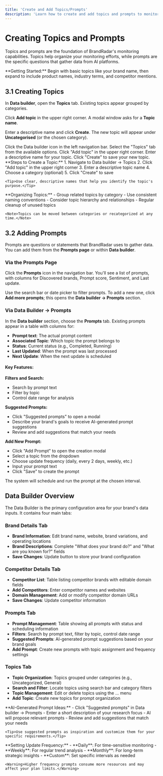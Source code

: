 ```yaml
---
title: 'Create and Add Topics/Prompts'
description: 'Learn how to create and add topics and prompts to monitor your brand mentions and conversations'
---
```


# Creating Topics and Prompts

Topics and prompts are the foundation of BrandRadar's monitoring capabilities. Topics help organize your monitoring efforts, while prompts are the specific questions that gather data from AI platforms.

<Info>
**Getting Started:** Begin with basic topics like your brand name, then expand to include product names, industry terms, and competitor mentions.
</Info>

## 3.1 Creating Topics

In **Data builder**, open the **Topics** tab. Existing topics appear grouped by categories.

Click **Add topic** in the upper right corner. A modal window asks for a **Topic name**.

Enter a descriptive name and click **Create**. The new topic will appear under **Uncategorised** (or the chosen category).

<Steps>
  <Step title="Access Data Builder">
    Click the Data builder icon in the left navigation bar.
  </Step>
  <Step title="Open Topics Tab">
    Select the "Topics" tab from the available options.
  </Step>
  <Step title="Add New Topic">
    Click "Add topic" in the upper right corner.
  </Step>
  <Step title="Name Your Topic">
    Enter a descriptive name for your topic.
  </Step>
  <Step title="Create Topic">
    Click "Create" to save your new topic.
  </Step>
</Steps>

<AccordionGroup>
  <Accordion icon="plus-circle" title="Creating a New Topic">
    **Steps to Create a Topic:**
    1. Navigate to Data builder → Topics
    2. Click "Add topic" in the upper right corner
    3. Enter a descriptive topic name
    4. Choose a category (optional)
    5. Click "Create" to save
    
    <Tip>Use clear, descriptive names that help you identify the topic's purpose.</Tip>
  </Accordion>
  
  <Accordion icon="folder" title="Topic Categories">
    **Organizing Topics:**
    - Group related topics by category
    - Use consistent naming conventions
    - Consider topic hierarchy and relationships
    - Regular cleanup of unused topics
    
    <Note>Topics can be moved between categories or recategorized at any time.</Note>
  </Accordion>
</AccordionGroup>

## 3.2 Adding Prompts

Prompts are questions or statements that BrandRadar uses to gather data. You can add them from the **Prompts page** or within **Data builder**.

### Via the Prompts Page

Click the **Prompts** icon in the navigation bar. You'll see a list of prompts, with columns for Discovered brands, Prompt score, Sentiment, and Last update.

Use the search bar or date picker to filter prompts. To add a new one, click **Add more prompts**; this opens the **Data builder → Prompts** section.

### Via Data Builder → Prompts

In the **Data builder** section, choose the **Prompts** tab. Existing prompts appear in a table with columns for:
- **Prompt text**: The actual prompt content
- **Associated Topic**: Which topic the prompt belongs to
- **Status**: Current status (e.g., Completed, Running)
- **Last Updated**: When the prompt was last processed
- **Next Update**: When the next update is scheduled

#### Key Features:

**Filters and Search:**
- Search by prompt text
- Filter by topic
- Control date range for analysis

**Suggested Prompts:**
- Click "Suggested prompts" to open a modal
- Describe your brand's goals to receive AI-generated prompt suggestions
- Review and add suggestions that match your needs

**Add New Prompt:**
- Click "Add Prompt" to open the creation modal
- Select a topic from the dropdown
- Choose update frequency (daily, every 2 days, weekly, etc.)
- Input your prompt text
- Click "Save" to create the prompt

The system will schedule and run the prompt at the chosen interval.

## Data Builder Overview

The Data Builder is the primary configuration area for your brand's data inputs. It contains four main tabs:

### Brand Details Tab
- **Brand Information**: Edit brand name, website, brand variations, and operating locations
- **Brand Descriptions**: Complete "What does your brand do?" and "What are you known for?" fields
- **Save Changes**: Update button to store your brand configuration

### Competitor Details Tab
- **Competitor List**: Table listing competitor brands with editable domain fields
- **Add Competitors**: Enter competitor names and websites
- **Domain Management**: Add or modify competitor domain URLs
- **Save Changes**: Update competitor information

### Prompts Tab
- **Prompt Management**: Table showing all prompts with status and scheduling information
- **Filters**: Search by prompt text, filter by topic, control date range
- **Suggested Prompts**: AI-generated prompt suggestions based on your brand goals
- **Add Prompt**: Create new prompts with topic assignment and frequency settings

### Topics Tab
- **Topic Organization**: Topics grouped under categories (e.g., Uncategorized, General)
- **Search and Filter**: Locate topics using search bar and category filters
- **Topic Management**: Edit or delete topics using the ... menu
- **Add Topic**: Create new topics for prompt organization

<AccordionGroup>
  <Accordion icon="lightbulb" title="Suggested Prompts">
    **AI-Generated Prompt Ideas:**
    - Click "Suggested prompts" in Data builder → Prompts
    - Enter a short description of your research focus
    - AI will propose relevant prompts
    - Review and add suggestions that match your needs
    
    <Tip>Use suggested prompts as inspiration and customize them for your specific requirements.</Tip>
  </Accordion>
  
  <Accordion icon="clock" title="Prompt Frequency">
    **Setting Update Frequency:**
    - **Daily**: For time-sensitive monitoring
    - **Weekly**: For regular trend analysis
    - **Monthly**: For long-term strategic insights
    - **Custom**: Set specific intervals as needed
    
    <Warning>Higher frequency prompts consume more resources and may affect your plan limits.</Warning>
  </Accordion>
</AccordionGroup>

